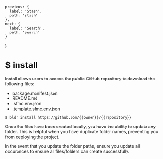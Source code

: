 

    previous: {
      label: 'Stash',
      path: 'stash'
    },
    next: {
      label: 'Search',
      path: 'search'
    }
  }


# $ install

Install allows users to access the public GitHub repository to download the following files:
- package.manifest.json
- README.md
- .sfmc.env.json
- .template.sfmc.env.json


```
$ bldr install https://github.com/{{owner}}/{{repository}}
```

Once the files have been created locally, you have the ability to update any folder. This is helpful when you have duplicate folder names, preventing you from deploying the project.

In the event that you update the folder paths, ensure you update all occurances to ensure all files/folders can create successfully.

<br />


